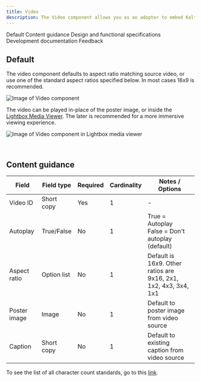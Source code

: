 ```yaml
---
title: Video
description: The Video component allows you as an adopter to embed Kaltura videos from the media center in various ways throughout a page.
---
```



<ComponentDescription name="Video" type="ui" />

<AnchorLinks>

<AnchorLink>Default</AnchorLink>
<AnchorLink>Content guidance</AnchorLink>
<AnchorLink>Design and functional specifications</AnchorLink>
<AnchorLink>Development documentation</AnchorLink>
<AnchorLink>Feedback</AnchorLink>

</AnchorLinks>

## Default
The video component defaults to aspect ratio matching source video, or use one of the standard aspect ratios specified below. In most cases 16x9 is recommended.

<Row>
<Column colMd={8} colLg={8}>

![Image of Video component](../../images/component/video-player/video-player-default.jpg)

</Column>
</Row>

The video can be played in-place of the poster image, or inside the [Lightbox Media Viewer](./lightbox-media-viewer). The later is recommended for a more immersive viewing experience.

![Image of Video component in Lightbox media viewer](../../images/component/lightbox-media-viewer/lightbox-media-viewer-use-case-07.jpg)

<br />

## Content guidance

| Field | Field type | Required   | Cardinality | Notes / Options |
| -------- | --------- | ---------- | ---------- | ----------|
| Video ID | Short copy | Yes | 1 | - |
| Autoplay | True/False | No | 1 | True = Autoplay<br/>False = Don't autoplay (default) |
| Aspect ratio | Option list | No | 1 | Default is 16x9. Other ratios are 9x16, 2x1, 1x2, 4x3, 3x4, 1x1 |
| Poster image | Image | No | 1 | Default to poster image from video source |
| Caption | Short copy | No | 1 | Default to existing caption from video source |

To see the list of all character count standards, go to this <a href="https://github.com/carbon-design-system/carbon-for-ibm-dotcom-website/wiki/Character-count-standards" target="_blank" rel="noreferrer noopener nofollow">link</a>.

<ComponentFooter name="Video" type="ui" />
